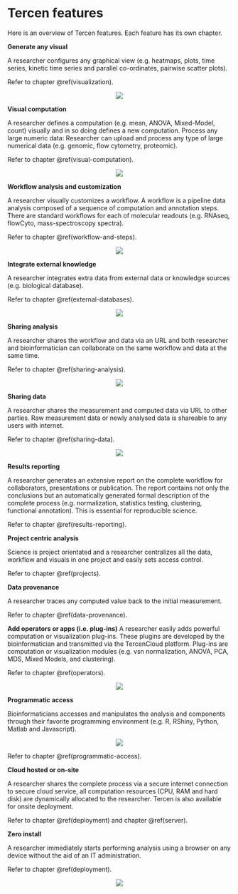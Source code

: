 # Tercen features
Here is an overview of Tercen features. Each feature has its own chapter.

__Generate any visual__

A researcher configures any graphical view (e.g. heatmaps, plots, time series, kinetic time series and parallel co-ordinates, pairwise scatter plots).

Refer to chapter \@ref(visualization).

<center>![](images/visual1.png)</center>

__Visual computation__

A researcher defines a computation (e.g. mean, ANOVA, Mixed-Model, count) visually and in so doing defines a new computation.
Process any large numeric data: Researcher can upload and process any type of large numerical data (e.g. genomic, flow cytometry, proteomic).

Refer to chapter \@ref(visual-computation).

<center>![](images/visual2.png)</center>

__Workflow analysis and customization__

A researcher visually customizes a workflow. A workflow is a pipeline data analysis composed of a sequence of computation and annotation steps. There are standard workflows for each of molecular readouts (e.g. RNAseq, flowCyto, mass-spectroscopy spectra).

Refer to chapter \@ref(workflow-and-steps).

<center>![](images/workflow.png)</center>

__Integrate external knowledge__

A researcher integrates extra data from external data or knowledge sources (e.g. biological database).

Refer to chapter \@ref(external-databases).

<center>![](images/database.png)</center>

__Sharing analysis__

A researcher shares the workflow and data via an URL and both researcher and bioinformatician can collaborate on the same workflow and data at the same time.

Refer to chapter \@ref(sharing-analysis).

<center>![](images/share.png)</center>

__Sharing data__

A researcher shares the measurement and computed data via URL to other parties. Raw measurement data or newly analysed data is shareable to any users with internet.

Refer to chapter \@ref(sharing-data).

<center>![](images/share.png)</center>


__Results reporting__

A researcher generates an extensive report on the complete workflow for collaborators, presentations or publication. The report contains not only the conclusions but an automatically generated formal description of the complete process (e.g. normalization, statistics testing, clustering, functional annotation). This is essential for reproducible science.

Refer to chapter \@ref(results-reporting).

__Project centric analysis__

Science is project orientated and a researcher centralizes all the data, workflow and visuals in one project and easily sets access control. 

Refer to chapter \@ref(projects).

__Data provenance__

A researcher traces any computed value back to the initial measurement.

Refer to chapter \@ref(data-provenance).

__Add operators or apps (i.e. plug-ins)__
A researcher easily adds powerful computation or visualization plug-ins. These plugins are developed by the bioinformatician and transmitted via the TercenCloud platform. Plug-ins are computation or visualization modules (e.g. vsn normalization, ANOVA, PCA, MDS, Mixed Models, and clustering).

Refer to chapter \@ref(operators).

<center>![](images/app.png)</center>

__Programmatic access__

Bioinformaticians accesses and manipulates the analysis and components through their favorite programming environment (e.g. R, RShiny, Python, Matlab and Javascript).

<center>![](images/API.png)</center>

Refer to chapter \@ref(programmatic-access).

__Cloud hosted or on-site__

A researcher shares the complete process via a secure internet connection to secure cloud service, all computation resources (CPU, RAM and hard disk) are dynamically allocated to the researcher. Tercen is also available for onsite deployment.

Refer to chapter \@ref(deployment) and chapter \@ref(server).


__Zero install__

A researcher immediately starts performing analysis using a browser on any device without the aid of an IT administration.

Refer to chapter \@ref(deployment).

<center>![](images/deploy.png)</center>
